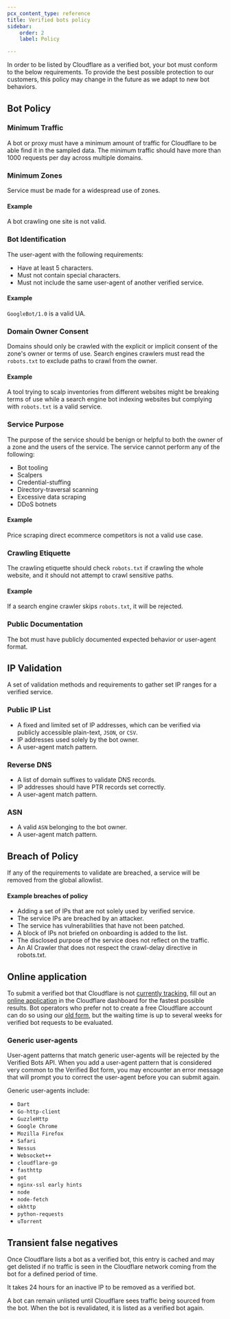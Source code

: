 ```yaml
---
pcx_content_type: reference
title: Verified bots policy
sidebar:
    order: 2
    label: Policy

---
```



In order to be listed by Cloudflare as a <GlossaryTooltip term="verified bot" link="/bots/concepts/bot/#verified-bots">verified bot</GlossaryTooltip>, your <GlossaryTooltip term="bot">bot</GlossaryTooltip> must conform to the below requirements. To provide the best possible protection to our customers, this policy may change in the future as we adapt to new bot behaviors.

## Bot Policy

### Minimum Traffic

A bot or proxy must have a minimum amount of traffic for Cloudflare to be able find it in the sampled data. The minimum traffic should have more than 1000 requests per day across multiple domains.

### Minimum Zones

Service must be made for a widespread use of zones.

#### Example

A bot crawling one site is not valid.

### Bot Identification

The user-agent with the following requirements:

- Have at least 5 characters.
- Must not contain special characters.
- Must not include the same user-agent of another verified service.

#### Example

`GoogleBot/1.0` is a valid UA.

### Domain Owner Consent

Domains should only be crawled with the explicit or implicit consent of the zone's owner or terms of use. Search engines crawlers must read the `robots.txt` to exclude paths to crawl from the owner.

#### Example

A tool trying to scalp inventories from different websites might be breaking terms of use while a search engine bot indexing websites but complying with `robots.txt` is a valid service.

### Service Purpose

The purpose of the service should be benign or helpful to both the owner of a zone and the users of the service. The service cannot perform any of the following:

- Bot tooling
- Scalpers
- Credential-stuffing
- Directory-traversal scanning
- Excessive data scraping
- DDoS botnets

#### Example

Price scraping direct ecommerce competitors is not a valid use case.

### Crawling Etiquette

The crawling etiquette should check `robots.txt` if crawling the whole website, and it should not attempt to crawl sensitive paths.

#### Example

If a search engine crawler skips `robots.txt`, it will be rejected.

### Public Documentation

The bot must have publicly documented expected behavior or user-agent format.

## IP Validation

A set of validation methods and requirements to gather set IP ranges for a verified service.

### Public IP List

- A fixed and limited set of IP addresses, which can be verified via publicly accessible plain-text, `JSON`, or `CSV`.
- IP addresses used solely by the bot owner.
- A user-agent match pattern.

### Reverse DNS

- A list of domain suffixes to validate DNS records.
- IP addresses should have PTR records set correctly.
- A user-agent match pattern.

### ASN

- A valid `ASN` belonging to the bot owner.
- A user-agent match pattern.

## Breach of Policy

If any of the requirements to validate are breached, a service will be removed from the global allowlist.

#### Example breaches of policy

- Adding a set of IPs that are not solely used by verified service.
- The service IPs are breached by an attacker.
- The service has vulnerabilities that have not been patched.
- A block of IPs not briefed on onboarding is added to the list.
- The disclosed purpose of the service does not reflect on the traffic.
- An AI Crawler that does not respect the crawl-delay directive in robots.txt.

## Online application

To submit a verified bot that Cloudflare is not [currently tracking](https://radar.cloudflare.com/verified-bots), fill out an [online application](https://dash.cloudflare.com/?to=/:account/configurations/verified-bots) in the Cloudflare dashboard for the fastest possible results. Bot operators who prefer not to create a free Cloudflare account can do so using our [old form](https://docs.google.com/forms/d/e/1FAIpQLSdqYNuULEypMnp4i5pROSc-uP6x65Xub9svD27mb8JChA_-XA/viewform?usp=sf_link), but the waiting time is up to several weeks for verified bot requests to be evaluated.

### Generic user-agents

User-agent patterns that match generic user-agents will be rejected by the Verified Bots API. When you add a user-agent pattern that is considered very common to the Verified Bot form, you may encounter an error message that will prompt you to correct the user-agent before you can submit again.

Generic user-agents include:

- `Dart`
- `Go-http-client`
- `GuzzleHttp`
- `Google Chrome`
- `Mozilla Firefox`
- `Safari`
- `Nessus`
- `Websocket++`
- `cloudflare-go`
- `fasthttp`
- `got`
- `nginx-ssl early hints`
- `node`
- `node-fetch`
- `okhttp`
- `python-requests`
- `uTorrent`

## Transient false negatives

Once Cloudflare lists a bot as a verified bot, this entry is cached and may get delisted if no traffic is seen in the Cloudflare network coming from the bot for a defined period of time.

It takes 24 hours for an inactive IP to be removed as a verified bot.

A bot can remain unlisted until Cloudflare sees traffic being sourced from the bot. When the bot is revalidated, it is listed as a verified bot again.
